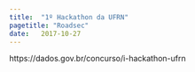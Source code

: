 ```yaml
---
title:  "1º Hackathon da UFRN"
pagetitle: "Roadsec"
date:   2017-10-27
---
```


https://dados.gov.br/concurso/i-hackathon-ufrn